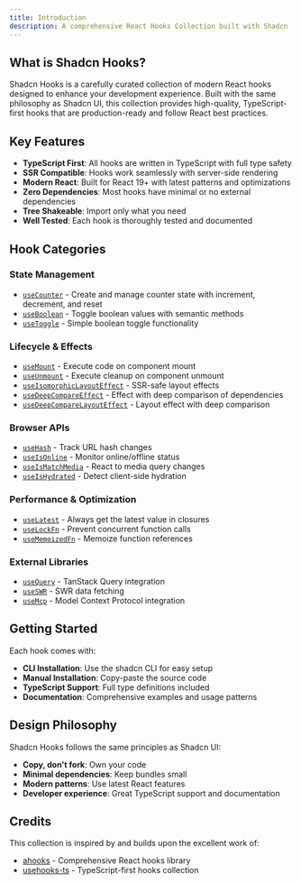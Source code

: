 ```yaml
---
title: Introduction
description: A comprehensive React Hooks Collection built with Shadcn
---
```


## What is Shadcn Hooks?

Shadcn Hooks is a carefully curated collection of modern React hooks designed to enhance your development experience. Built with the same philosophy as Shadcn UI, this collection provides high-quality, TypeScript-first hooks that are production-ready and follow React best practices.

## Key Features

- **TypeScript First**: All hooks are written in TypeScript with full type safety
- **SSR Compatible**: Hooks work seamlessly with server-side rendering
- **Modern React**: Built for React 19+ with latest patterns and optimizations
- **Zero Dependencies**: Most hooks have minimal or no external dependencies
- **Tree Shakeable**: Import only what you need
- **Well Tested**: Each hook is thoroughly tested and documented

## Hook Categories

### State Management
- [`useCounter`](/docs/hooks/use-counter) - Create and manage counter state with increment, decrement, and reset
- [`useBoolean`](/docs/hooks/use-boolean) - Toggle boolean values with semantic methods
- [`useToggle`](/docs/hooks/use-toggle) - Simple boolean toggle functionality

### Lifecycle & Effects
- [`useMount`](/docs/hooks/use-mount) - Execute code on component mount
- [`useUnmount`](/docs/hooks/use-unmount) - Execute cleanup on component unmount
- [`useIsomorphicLayoutEffect`](/docs/hooks/use-isomorphic-layout-effect) - SSR-safe layout effects
- [`useDeepCompareEffect`](/docs/hooks/use-deep-compare-effect) - Effect with deep comparison of dependencies
- [`useDeepCompareLayoutEffect`](/docs/hooks/use-deep-compare-layout-effect) - Layout effect with deep comparison

### Browser APIs
- [`useHash`](/docs/hooks/use-hash) - Track URL hash changes
- [`useIsOnline`](/docs/hooks/use-is-online) - Monitor online/offline status
- [`useIsMatchMedia`](/docs/hooks/use-is-match-media) - React to media query changes
- [`useIsHydrated`](/docs/hooks/use-is-hydrated) - Detect client-side hydration

### Performance & Optimization
- [`useLatest`](/docs/hooks/use-latest) - Always get the latest value in closures
- [`useLockFn`](/docs/hooks/use-lock-fn) - Prevent concurrent function calls
- [`useMemoizedFn`](/docs/hooks/use-memoized-fn) - Memoize function references

### External Libraries
- [`useQuery`](/docs/hooks/use-query) - TanStack Query integration
- [`useSWR`](/docs/hooks/use-swr) - SWR data fetching
- [`useMcp`](/docs/hooks/use-mcp) - Model Context Protocol integration

## Getting Started

Each hook comes with:
- **CLI Installation**: Use the shadcn CLI for easy setup
- **Manual Installation**: Copy-paste the source code
- **TypeScript Support**: Full type definitions included
- **Documentation**: Comprehensive examples and usage patterns

## Design Philosophy

Shadcn Hooks follows the same principles as Shadcn UI:
- **Copy, don't fork**: Own your code
- **Minimal dependencies**: Keep bundles small
- **Modern patterns**: Use latest React features
- **Developer experience**: Great TypeScript support and documentation

## Credits

This collection is inspired by and builds upon the excellent work of:
- [ahooks](https://ahooks.js.org/) - Comprehensive React hooks library
- [usehooks-ts](https://usehooks-ts.com/) - TypeScript-first hooks collection